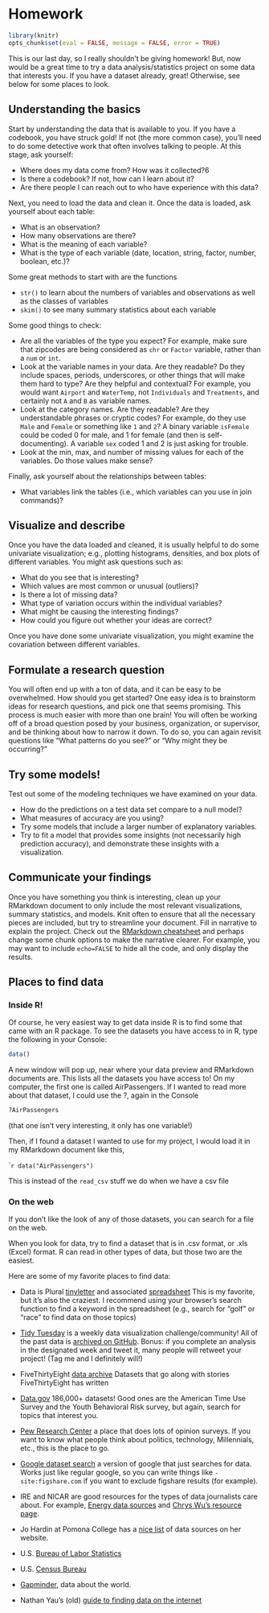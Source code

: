 # Homework

```r
library(knitr)
opts_chunk$set(eval = FALSE, message = FALSE, error = TRUE)
```


This is our last day, so I really shouldn't be giving homework! But, now would be a great time to try a data analysis/statistics project on some data that interests you. If you have a dataset already, great! Otherwise, see below for some places to look.

## Understanding the basics

Start by understanding the data that is available to you. If you have a codebook, you have struck gold! If not (the more common case), you’ll need to do some detective work that often involves talking to people. At this stage, ask yourself:

- Where does my data come from? How was it collected?6
- Is there a codebook? If not, how can I learn about it?
- Are there people I can reach out to who have experience with this data?

Next, you need to load the data and clean it. Once the data is loaded, ask yourself about each table:

- What is an observation?
- How many observations are there?
- What is the meaning of each variable?
- What is the type of each variable (date, location, string, factor, number, boolean, etc.)?

Some great methods to start with are the functions

- `str()` to learn about the numbers of variables and observations as well as the classes of variables
- `skim()` to see many summary statistics about each variable

Some good things to check:

- Are all the variables of the type you expect? For example, make sure that zipcodes are being considered as `chr` or `Factor` variable, rather than a `num` or `int`. 
- Look at the variable names in your data. Are they readable? Do they include spaces, periods, underscores, or other things that will make them hard to type? Are they helpful and contextual? For example, you would want `Airport` and `WaterTemp`, not `Individuals` and `Treatments`, and certainly not `A` and `B` as variable names. 
- Look at the category names. Are they readable? Are they understandable phrases or cryptic codes? For example, do they use `Male` and `Female` or something like `1` and `2`? A binary variable `isFemale` could be coded 0 for male, and 1 for female (and then is self-documenting). A variable `sex` coded 1 and 2 is just asking for trouble.
- Look at the min, max, and number of missing values for each of the variables. Do those values make sense? 

Finally, ask yourself about the relationships between tables:

- What variables link the tables (i.e., which variables can you use in join commands)?

## Visualize and describe

Once you have the data loaded and cleaned, it is usually helpful to do some univariate visualization; e.g., plotting histograms, densities, and box plots of different variables. You might ask questions such as:

- What do you see that is interesting?
- Which values are most common or unusual (outliers)?
- Is there a lot of missing data?
- What type of variation occurs within the individual variables?
- What might be causing the interesting findings?
- How could you figure out whether your ideas are correct?

Once you have done some univariate visualization, you might examine the covariation between different variables.

## Formulate a research question

You will often end up with a ton of data, and it can be easy to be overwhelmed. How should you get started? One easy idea is to brainstorm ideas for research questions, and pick one that seems promising. This process is much easier with more than one brain! You will often be working off of a broad question posed by your business, organization, or supervisor, and be thinking about how to narrow it down. To do so, you can again revisit questions like "What patterns do you see?" or "Why might they be occurring?"

## Try some models!

Test out some of the modeling techniques we have examined on your data. 

- How do the predictions on a test data set compare to a null model? 
- What measures of accuracy are you using? 
- Try some models that include a larger number of explanatory variables. 
- Try to fit a model that provides some insights (not necessarily high prediction accuracy), and demonstrate these insights with a visualization.

## Communicate your findings

Once you have something you think is interesting, clean up your RMarkdown document to only include the most relevant visualizations, summary statistics, and models. Knit often to ensure that all the necessary pieces are included, but try to streamline your document. Fill in narrative to explain the project. Check out the [RMarkdown cheatsheet](https://rstudio.com/wp-content/uploads/2016/03/rmarkdown-cheatsheet-2.0.pdf) and perhaps change some chunk options to make the narrative clearer. For example, you may want to include `echo=FALSE` to hide all the code, and only display the results. 




## Places to find data

### Inside R!
Of course, he very easiest way to get data inside R is to find some that came with an R package. To see the datasets you have access to in R, type the following in your Console:

```r
data()
```

A new window will pop up, near where your data preview and RMarkdown documents are. This lists all the datasets you have access to! On my computer, the first one is called AirPassengers. If I wanted to read more about that dataset, I could use the ?, again in the Console

```r
?AirPassengers
```

(that one isn't very interesting, it only has one variable!)

Then, if I found a dataset I wanted to use for my project, I would load it in my RMarkdown document like this,

````r
data("AirPassengers")
```

This is instead of the `read_csv` stuff we do when we have a csv file

### On the web
If you don't like the look of any of those datasets, you can search for a file on the web. 

When you look for data, try to find a dataset that is in .csv format, or .xls (Excel) format. R can read in other types of data, but those two are the easiest.

Here are some of my favorite places to find data:

- Data is Plural [tinyletter](https://tinyletter.com/data-is-plural) and associated [spreadsheet](https://docs.google.com/spreadsheets/d/1wZhPLMCHKJvwOkP4juclhjFgqIY8fQFMemwKL2c64vk/edit#gid=0) This is my favorite, but it's also the craziest. I recommend using your browser's search function to find a keyword in the spreadsheet (e.g., search for "golf" or "race" to find data on those topics)

- [Tidy Tuesday](https://www.tidytuesday.com/) is a weekly data visualization challenge/community! All of the past data is [archived on GitHub](https://github.com/rfordatascience/tidytuesday). Bonus: if you complete an analysis in the designated week and tweet it, many people will retweet your project! (Tag me and I definitely will!)

- FiveThirtyEight [data archive](https://github.com/fivethirtyeight/data) Datasets that go along with stories FiveThirtyEight has written

- [Data.gov](https://www.data.gov/) 186,000+ datasets! Good ones are the American Time Use Survey and the Youth Behavioral Risk survey, but again, search for topics that interest you.

- [Pew Research Center](https://www.pewresearch.org/)  a place that does lots of opinion surveys. If you want to know what people think about politics, technology, Millennials, etc., this is the place to go.

- [Google dataset search](https://toolbox.google.com/datasetsearch) a version of google that just searches for data. Works just like regular google, so you can write things like `-site:figshare.com` if you want to exclude figshare results (for example).

- IRE and NICAR are good resources for the types of data journalists care about. For example, [Energy data sources](https://github.com/InsideEnergy/24-energy-stories-CAR16) and [Chrys Wu's resource page](http://blog.chryswu.com/2016/03/08/nicar16-slides-links-tutorials-resources/). 

- Jo Hardin at Pomona College has a [nice list](http://research.pomona.edu/johardin/datasources/) of data sources on her website. 

- U.S. [Bureau of Labor Statistics](http://www.bls.gov/) 

- U.S. [Census Bureau](http://www.census.gov)

- [Gapminder](https://www.gapminder.org/data/), data about the world. 

-   Nathan Yau's (old) [guide to finding data on the internet](http://flowingdata.com/2009/10/01/30-resources-to-find-the-data-you-need/)


